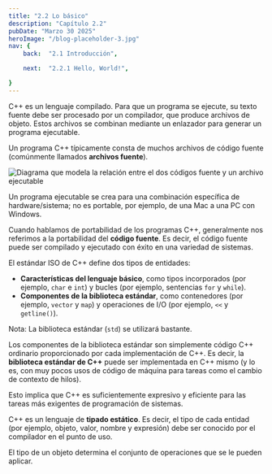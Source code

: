 ```yaml
---
title: "2.2 Lo básico"
description: "Capítulo 2.2"
pubDate: "Marzo 30 2025"
heroImage: "/blog-placeholder-3.jpg"
nav: {
    back:  "2.1 Introducción",

    next:  "2.2.1 Hello, World!",

}
---
```


C++ es un lenguaje compilado. Para que un programa se ejecute, su texto fuente debe ser procesado por un compilador, que produce archivos de objeto. Estos archivos se combinan mediante un enlazador para generar un programa ejecutable. 

Un programa C++ típicamente consta de muchos archivos de código fuente (comúnmente llamados **archivos fuente**).

<img src="/img/libros/cpp-bs/1.png" alt="Diagrama que modela la relación entre el dos códigos fuente y un archivo ejecutable"/>

Un programa ejecutable se crea para una combinación específica de hardware/sistema; no es portable, por ejemplo, de una Mac a una PC con Windows.

Cuando hablamos de portabilidad de los programas C++, generalmente nos referimos a la portabilidad del **código fuente**. Es decir, el código fuente puede ser compilado y ejecutado con éxito en una variedad de sistemas.

El estándar ISO de C++ define dos tipos de entidades:
- **Características del lenguaje básico**, como tipos incorporados (por ejemplo, `char` e `int`) y bucles (por ejemplo, sentencias `for` y `while`).
- **Componentes de la biblioteca estándar**, como contenedores (por ejemplo, `vector` y `map`) y operaciones de I/O (por ejemplo, `<<` y `getline()`).

Nota: La biblioteca estándar (`std`) se utilizará bastante. 

Los componentes de la biblioteca estándar son simplemente código C++ ordinario proporcionado por cada implementación de C++. Es decir, la **biblioteca estándar de C++** puede ser implementada en C++ mismo (y lo es, con muy pocos usos de código de máquina para tareas como el cambio de contexto de hilos).

Esto implica que C++ es suficientemente expresivo y eficiente para las tareas más exigentes de programación de sistemas.

C++ es un lenguaje de **tipado estático**. Es decir, el tipo de cada entidad (por ejemplo, objeto, valor, nombre y expresión) debe ser conocido por el compilador en el punto de uso.

El tipo de un objeto determina el conjunto de operaciones que se le pueden aplicar.